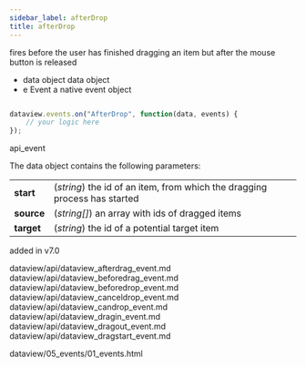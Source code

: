 ```yaml
---
sidebar_label: afterDrop
title: afterDrop
---
```



          


<Short>

fires before the user has finished dragging an item but after the mouse button is released 


</Short>



- data		object		data object
- e		    Event		a native event object


~~~js

dataview.events.on("AfterDrop", function(data, events) {
    // your logic here
});


~~~
 api_event

<Descr>

The data object contains the following parameters:

<table class="webixdoc_links">
	<tbody>
        <tr>
			<td class="webixdoc_links0"><b>start</b></td>
			<td>(<i>string</i>) the id of an item, from which the dragging process has started</td>
		</tr>
        <tr>
			<td class="webixdoc_links0"><b>source</b></td>
			<td>(<i>string[]</i>) an array with ids of dragged items</td>
		</tr>
        <tr>
			<td class="webixdoc_links0"><b>target</b></td>
			<td>(<i>string</i>) the id of a potential target item</td>
		</tr>
    </tbody>
</table>



</Descr>


 added in v7.0


dataview/api/dataview_afterdrag_event.md
dataview/api/dataview_beforedrag_event.md
dataview/api/dataview_beforedrop_event.md
dataview/api/dataview_canceldrop_event.md
dataview/api/dataview_candrop_event.md
dataview/api/dataview_dragin_event.md
dataview/api/dataview_dragout_event.md
dataview/api/dataview_dragstart_event.md

 dataview/05_events/01_events.html